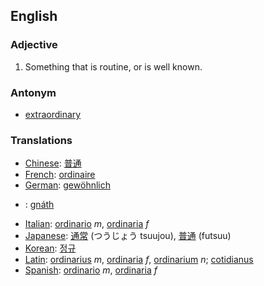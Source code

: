 ==English==

===Adjective===
#Something that is routine, or is well known.

===Antonym===
*[[extraordinary]]

===Translations===

*[[Chinese]]: [[普通]]
*[[French]]: [[ordinaire]]
*[[German]]: [[gewöhnlich]]
*{{ga}}: [[gnáth]]
*[[Italian]]: [[ordinario]] ''m'', [[ordinaria]] ''f''
*[[Japanese]]: [[通常]] (つうじょう tsuujou), [[普通]] (futsuu)
*[[Korean]]: [[정규]]
*[[Latin]]: [[ordinarius]] ''m'', [[ordinaria]] ''f'', [[ordinarium]] ''n''; [[cotidianus]]
*[[Spanish]]: [[ordinario]] ''m'', [[ordinaria]] ''f''